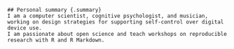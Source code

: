 ```block
## Personal summary {.summary}
I am a computer scientist, cognitive psychologist, and musician, working on design strategies for supporting self-control over digital device use.
I am passionate about open science and teach workshops on reproducible research with R and R Markdown.
```